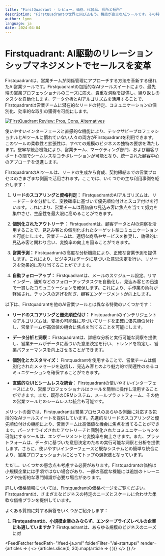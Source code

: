 ```yaml
---
title: "FirstQuadrant - レビュー、価格、代替品、長所と短所"
description: "FirstQuadrantの世界に飛び込もう。機能が豊富なAIツールです。その特徴、価格、そしてどのようにインパクトを与えているかを学びましょう。見逃さないでください！"
author: lynn
language: ja
date: 2024-04-04
---
```


# Firstquadrant: AI駆動のリレーションシップマネジメントでセールスを変革
        
Firstquadrantは、営業チームが関係管理にアプローチする方法を革新する優れたAI営業ツールです。Firstquadrantの包括的なAIツールスイートにより、最先端の営業プロフェッショナルのニーズに応え、貴重な洞察を提供し、繰り返しのタスクを自動化します。データ分析とAIアルゴリズムを活用することで、Firstquadrantは営業チームに潜在的なリードの特定、コミュニケーションの個別化、効率的な取引の獲得を可能にします。


<BlogHeader />


[![FirstQuadrant Review: Pros, Cons, Alternatives](/ai-startups/firstquadrant.png)](https://firstquadrant.ai/)



使いやすいインターフェースと直感的な機能により、テックサビープロフェッショナルとAIツールに慣れていない人々の両方がFirstquadrantを利用できます。このツールの柔軟性と拡張性は、すべての規模のビジネスの独特の要求を満たします。堅牢な統合機能により、営業チーム、マーケティング部門、および顧客サポートの間でシームレスなコラボレーションが可能となり、統一された顧客中心のアプローチを促進します。

FirstquadrantのAIツールは、リードの生成から育成、契約締結までの営業プロセスのさまざまな側面で活用されます。ここでは、いくつかの主な利用事例を紹介します：

1. **リードのスコアリングと資格判定：** FirstquadrantのAIアルゴリズムは、リードデータを分析して、変換確率に基づいて優先順位付けとスコア付けを行います。これにより、営業チームは高価値な見込み客に焦点を当てて努力を集中させ、生産性を最大限に高めることができます。

2. **個別化されたアウトリーチ：** Firstquadrantは、顧客データとAIの洞察を活用することで、見込み客との個別化されたターゲット型コミュニケーションを可能にします。営業チームは、適切な商品やサービスを推奨し、効果的に見込み客と関わり合い、変換率の向上を図ることができます。

3. **営業予測：** Firstquadrantの高度な分析機能により、正確な営業予測を提供します。これにより、ビジネスはデータに基づいた意思決定を行い、リソースを効果的に割り当てることができます。

4. **自動フォローアップ：** Firstquadrantは、メールのスケジュール設定、リマインダー、通知などのフォローアップタスクを自動化し、見込み客との迅速で一貫したコミュニケーションを確保します。これにより、手作業の負荷が軽減され、チャンスの逃げを防ぎ、顧客エンゲージメントが向上します。

以下は、Firstquadrantを他のAI営業ツールとは異なる特徴のいくつかです：

- **リードのスコアリングと優先順位付け：** Firstquadrantのインテリジェントなアルゴリズムは、変換の可能性に基づいてリードを正確に優先順位付けし、営業チームが高価値の機会に焦点を当てることを可能にします。

- **データ分析と洞察：** Firstquadrantは、詳細な分析と実行可能な洞察を提供し、営業チームがデータに基づいた意思決定を行い、トレンドを特定し、営業パフォーマンスを向上させることができます。

- **個別化とカスタマイズ：** Firstquadrantを使用することで、営業チームは個別化されたメッセージを送信し、見込み客とのより魅力的で関連性のあるコミュニケーションを確保することができます。

- **直感的なUIとシームレスな統合：** Firstquadrantの使いやすいインターフェースにより、営業プロフェッショナルはツールを簡単に操作し活用することができます。また、既存のCRMシステム、メールプラットフォーム、その他の営業ツールとのシームレスな統合も可能です。

メリットの面では、Firstquadrantは営業プロセスのあらゆる側面に対応する包括的なAIツールスイートを提供しています。先進的なリードのスコアリングと優先順位付けの機能により、営業チームは高価値な機会に焦点を当てることができます。パーソナライズされたアウトリーチと個別化されたコミュニケーションを可能にするツールは、エンゲージメントと変換率を向上させます。また、プラットフォームは、データに基づいた意思決定のための実行可能な洞察と分析を提供します。さらに、使いやすいインターフェースと既存システムとの簡単な統合により、営業プロフェッショナルにとってトップの選択肢となっています。

ただし、いくつかの懸念点も考慮する必要があります。Firstquadrantの価格は小規模企業には手頃ではない場合があり、一部の高度な機能には追加のトレーニングや技術的な専門知識が必要な場合があります。

詳しい価格情報については、[Firstquadrantの価格ページ](https://firstquadrant.ai/pricing)をご覧ください。Firstquadrantは、さまざまなビジネスの特定のニーズとスケールに合わせた柔軟な価格プランを提供しています。

よくある質問に対する解答をいくつかご紹介します：

1. **Firstquadrantは、小規模企業のみならず、エンタープライズレベルの企業にも適していますか？**
   Firstquadrantは、あらゆる規模のビジネスのニーズに対


<AdComponent />


<FeedFetcher feedPath="/feed-ja.xml" folderFilter="/ai-startups/" render={articles => (
    <>
        <Cards>
            {articles.slice(0, 30).map(article => (
                <Card key={article.link} title={article.title} href={article.link} />
            ))}
        </Cards>
    </>
)} />

